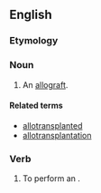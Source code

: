 ==English==

===Etymology===
{{prefix|allo|transplant|lang=en}}

===Noun===
{{en-noun}}

# An [[allograft]].

====Related terms====
* [[allotransplanted]]
* [[allotransplantation]]

===Verb===
{{en-verb}}

# To perform an {{l|en|allograft}}.